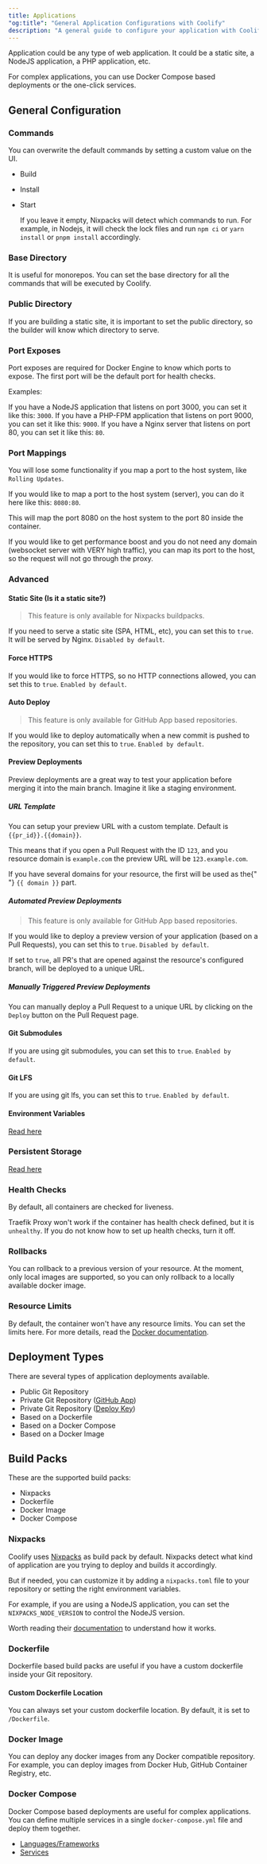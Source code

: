 ```yaml
---
title: Applications
"og:title": "General Application Configurations with Coolify"
description: "A general guide to configure your application with Coolify."
---
```


Application could be any type of web application. It could be a static site, a NodeJS application, a PHP application, etc.

For complex applications, you can use Docker Compose based deployments or the one-click services.

## General Configuration

### Commands

You can overwrite the default commands by setting a custom value on the UI.

- Build
- Install
- Start


  If you leave it empty, Nixpacks will detect which commands to run. For
  example, in Nodejs, it will check the lock files and run `npm ci` or `yarn
  install` or `pnpm install` accordingly.


### Base Directory

It is useful for monorepos. You can set the base directory for all the commands that will be executed by Coolify.

### Public Directory

If you are building a static site, it is important to set the public directory, so the builder will know which directory to serve.

### Port Exposes

Port exposes are required for Docker Engine to know which ports to expose. The first port will be the default port for health checks.

Examples:

If you have a NodeJS application that listens on port 3000, you can set it like this: `3000`.
If you have a PHP-FPM application that listens on port 9000, you can set it like this: `9000`.
If you have a Nginx server that listens on port 80, you can set it like this: `80`.

### Port Mappings


  You will lose some functionality if you map a port to the host system, like
  `Rolling Updates`.


If you would like to map a port to the host system (server), you can do it here like this: `8080:80`.

This will map the port 8080 on the host system to the port 80 inside the container.


  If you would like to get performance boost and you do not need any domain
  (websocket server with VERY high traffic), you can map its port to the host,
  so the request will not go through the proxy.


### Advanced

#### Static Site (Is it a static site?)

> This feature is only available for Nixpacks buildpacks.

If you need to serve a static site (SPA, HTML, etc), you can set this to `true`. It will be served by Nginx. `Disabled by default`.

#### Force HTTPS

If you would like to force HTTPS, so no HTTP connections allowed, you can set this to `true`. `Enabled by default`.

#### Auto Deploy

> This feature is only available for GitHub App based repositories.

If you would like to deploy automatically when a new commit is pushed to the repository, you can set this to `true`. `Enabled by default`.

#### Preview Deployments

Preview deployments are a great way to test your application before merging it into the main branch. Imagine it like a staging environment.

##### URL Template

You can setup your preview URL with a custom template. Default is <span v-pre>`{{pr_id}}.{{domain}}`</span>.

This means that if you open a Pull Request with the ID `123`, and you resource domain is `example.com` the preview URL will be `123.example.com`.


  If you have several domains for your resource, the first will be used as the{" "}
  <span v-pre>`{{ domain }}`</span> part.


##### Automated Preview Deployments

> This feature is only available for GitHub App based repositories.

If you would like to deploy a preview version of your application (based on a Pull Requests), you can set this to `true`. `Disabled by default`.

If set to `true`, all PR's that are opened against the resource's configured branch, will be deployed to a unique URL.

##### Manually Triggered Preview Deployments

You can manually deploy a Pull Request to a unique URL by clicking on the `Deploy` button on the Pull Request page.

#### Git Submodules

If you are using git submodules, you can set this to `true`. `Enabled by default`.

#### Git LFS

If you are using git lfs, you can set this to `true`. `Enabled by default`.

#### Environment Variables

[Read here](/knowledge-base/environment-variables)

### Persistent Storage

[Read here](/knowledge-base/persistent-storage)

### Health Checks

By default, all containers are checked for liveness.


  Traefik Proxy won't work if the container has health check defined, but it is
  `unhealthy`. If you do not know how to set up health checks, turn it off.


### Rollbacks

You can rollback to a previous version of your resource. At the moment, only local images are supported, so you can only rollback to a locally available docker image.

### Resource Limits

By default, the container won't have any resource limits. You can set the limits here. For more details, read the [Docker documentation](https://docs.docker.com/compose/compose-file/compose-file-v2/#cpu_count-cpu_percent-cpu_shares-cpu_period-cpu_quota-cpus-cpuset-domainname-hostname-ipc-mac_address-mem_limit-memswap_limit-mem_swappiness-mem_reservation-oom_kill_disable-oom_score_adj-privileged-read_only-shm_size-stdin_open-tty-user-working_dir).

## Deployment Types

There are several types of application deployments available.

- Public Git Repository
- Private Git Repository ([GitHub App](https://docs.github.com/en/apps/using-github-apps/about-using-github-apps))
- Private Git Repository ([Deploy Key](https://docs.github.com/en/authentication/connecting-to-github-with-ssh/managing-deploy-keys))
- Based on a Dockerfile
- Based on a Docker Compose
- Based on a Docker Image

## Build Packs

These are the supported build packs:

- Nixpacks
- Dockerfile
- Docker Image
- Docker Compose

### Nixpacks

Coolify uses [Nixpacks](https://nixpacks.com) as build pack by default. Nixpacks detect what kind of application are you trying to deploy and builds it accordingly.

But if needed, you can customize it by adding a `nixpacks.toml` file to your repository or setting the right environment variables.

For example, if you are using a NodeJS application, you can set the `NIXPACKS_NODE_VERSION` to control the NodeJS version.


  Worth reading their [documentation](https://nixpacks.com/docs) to understand
  how it works.


### Dockerfile

Dockerfile based build packs are useful if you have a custom dockerfile inside your Git repository.

#### Custom Dockerfile Location

You can always set your custom dockerfile location. By default, it is set to `/Dockerfile`.

### Docker Image

You can deploy any docker images from any Docker compatible repository. For example, you can deploy images from Docker Hub, GitHub Container Registry, etc.

### Docker Compose

Docker Compose based deployments are useful for complex applications. You can define multiple services in a single `docker-compose.yml` file and deploy them together.

- [Languages/Frameworks](../resources/applications/)
- [Services](../resources/services/)
